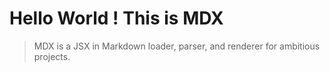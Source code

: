 
# Hello World ! This is MDX

> MDX is a JSX in Markdown loader, parser, and renderer for ambitious projects.
